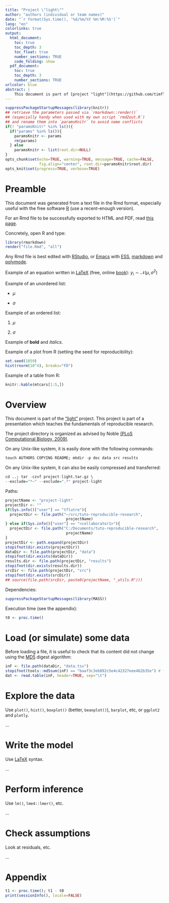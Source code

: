 ```yaml
---
title: "Project \"light\""
author: "authors (individual or team names)"
date: "`r format(Sys.time(), '%d/%m/%Y %H:%M:%S')`"
lang: "en"
colorlinks: true
output:
  html_document:
    toc: true
    toc_depth: 3
    toc_float: true
    number_sections: TRUE
    code_folding: show
  pdf_document:
    toc: true
    toc_depth: 3
    number_sections: TRUE
urlcolor: blue
abstract: |
    This document is part of [project "light"](https://github.com/timflutre/tuto-reproducible-research). This project is part of a presentation which teaches the fundamentals of reproducible research, using the free software [R](http://www.r-project.org/).
---
```


<!--
This R chunk is used to set up some options.
-->
```r
suppressPackageStartupMessages(library(knitr))
## retrieve the parameters passed via `rmarkdown::render()`
## (especially handy when used with my own script `rmd2out.R`)
## and rename them into `paramsKnitr` to avoid name conflicts
if(! "paramsKnitr" %in% ls()){
  if("params" %in% ls()){
    paramsKnitr <- params
    rm(params)
  } else
    paramsKnitr <- list(root.dir=NULL)
}
opts_chunk$set(echo=TRUE, warning=TRUE, message=TRUE, cache=FALSE,
               fig.align="center", root.dir=paramsKnitr$root.dir)
opts_knit$set(progress=TRUE, verbose=TRUE)
```


# Preamble

This document was generated from a text file in the Rmd format, especially useful with the free software [R](http://www.r-project.org/) (use a recent-enough version).

For an Rmd file to be successfully exported to HTML and PDF, read [this page](http://rmarkdown.rstudio.com/).

Concretely, open R and type:
```r
library(rmarkdown)
render("file.Rmd", "all")
```

Any Rmd file is best edited with [RStudio](http://www.rstudio.com/), or [Emacs](http://www.gnu.org/software/emacs/) with [ESS](http://ess.r-project.org/), [markdown](http://jblevins.org/projects/markdown-mode/) and [polymode](https://github.com/vitoshka/polymode).

Example of an equation written in [LaTeX](http://www.latex-project.org/) (free, online [book](https://en.wikibooks.org/wiki/LaTeX)): $y_i \sim \mathcal{N}(\mu, \sigma^2)$

Example of an unordered list:

* $\mu$

* $\sigma$

Example of an ordered list:

1. $\mu$

2. $\sigma$

Example of **bold** and *italics*.

Example of a plot from R (setting the seed for reproducibility):
```r
set.seed(1859)
hist(rnorm(10^4), breaks="FD")
```

Example of a table from R:
```r
knitr::kable(mtcars[1:5,])
```


# Overview

This document is part of the ["light"](https://github.com/timflutre/tuto-reproducible-research) project.
This project is part of a presentation which teaches the fundamentals of reproducible research.

The project directory is organized as advised by Noble [(PLoS Computational Biology, 2009)](http://dx.doi.org/10.1371/journal.pcbi.1000424).

On any Unix-like system, it is easily done with the following commands:
```r
touch AUTHORS COPYING README; mkdir -p doc data src results
```

On any Unix-like system, it can also be easily compressed and transferred:
```r
cd ..; tar -czvf project-light.tar.gz \
--exclude="*~" --exclude=".*" project-light
```

Paths:
```r
projectName <- "project-light"
projectDir <- ""
if(Sys.info()["user"] == "tflutre"){
  projectDir <- file.path("~/src/tuto-reproducible-research",
                           projectName)
} else if(Sys.info()["user"] == "<collaborator1>"){
  projectDir <- file.path("C:/Documents/tuto-reproducible-research",
                           projectName)
}
projectDir <- path.expand(projectDir)
stopifnot(dir.exists(projectDir))
dataDir <- file.path(projectDir, "data")
stopifnot(dir.exists(dataDir))
results.dir <- file.path(projectDir, "results")
stopifnot(dir.exists(results.dir))
srcDir <- file.path(projectDir, "src")
stopifnot(dir.exists(srcDir))
## source(file.path(srcDir, paste0(projectName, "_utils.R")))
```

Dependencies:
```r
suppressPackageStartupMessages(library(MASS))
```

Execution time (see the appendix):
```r
t0 <- proc.time()
```


# Load (or simulate) some data

Before loading a file, it is useful to check that its content did not change using the [MD5](https://en.wikipedia.org/wiki/MD5) digest algorithm:
```r
inF <- file.path(dataDir, "data.tsv")
stopifnot(tools::md5sum(inF) == "baaf3c3eb892c5e4c42327eee462b35e") # fake example
dat <- read.table(inF, header=TRUE, sep="\t")
```


# Explore the data

Use `plot()`, `hist()`, `boxplot()` (better, `beanplot()`), `barplot`, etc, or `ggplot2` and `plotly`.

...


# Write the model

Use [LaTeX](https://en.wikibooks.org/wiki/LaTeX) syntax.

...


# Perform inference

Use `lm()`, `lme4::lmer()`, etc.

...


# Check assumptions

Look at residuals, etc.

...


# Appendix

```r
t1 <- proc.time(); t1 - t0
print(sessionInfo(), locale=FALSE)
```
